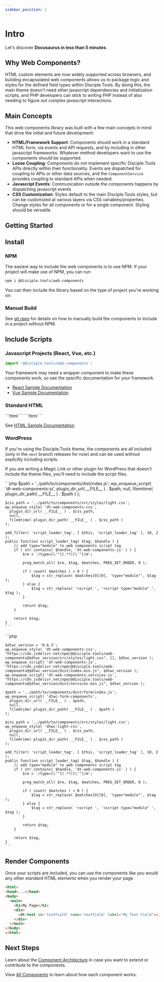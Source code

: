 ```yaml
---
sidebar_position: 1
---
```



# Intro

Let's discover **Docusaurus in less than 5 minutes**.

## Why Web Components?

HTML custom elements are now widely supported across browsers, and building encapsulated web
components allows us to package logic and styles for the defined field types within Disciple.Tools.
By doing this, the main theme doesn't need other javascript dependencies and initialization scripts,
and PHP developers can stick to writing PHP instead of also needing to figure out complex javascript
interactions.

## Main Concepts

This web components library was built with a few main concepts in mind that drive the initial and future development:

- **HTML/Framework Support**: Components should work in a standard HTML form, via events and API requests, and by including in other javascript frameworks. Whatever method developers want to use the components should be supported.
- **Loose Coupling**: Components do not implement specific Disciple.Tools APIs directly within their functionality. Events are dispatched for coupling to APIs or other data sources, and the `ComponentService` provides coupling to standard APIs when needed.
- **Javascript Events**: Communication outside the components happens by dispatching javascript events
- **CSS Customization**: Styles default to the main Disciple.Tools styles, but can be customized at various layers via CSS variables/properties. Change styles for all components or for a single component. Styling should be versatile.

## Getting Started

## Install
### NPM

The easiest way to include the web components is to use NPM. If your project will make use of NPM, you can run:

```bash
npm i @disciple.tools/web-components
```

You can then include the library based on the type of project you're working on:

### Manual Build

See [git repo](https://github.com/DiscipleTools/disciple-tools-web-components#build-for-use-in-html) for details on
how to manually build the components to include in a project without NPM.

## Include Scripts

### Javascript Projects (React, Vue, etc.)

```javascript
import '@disciple.tools/web-components';
```

Your framework may need a wrapper component to make these components work, so see the
specific documentation for your framework.

- [React Sample Documentation](https://github.com/DiscipleTools/disciple-tools-web-components/tree/master/samples/react-include)
- [Vue Sample Documentation](https://github.com/DiscipleTools/disciple-tools-web-components/tree/master/samples/vue-include)

### Standard HTML

<Tabs>
  <TabItem value="local" label="Local">
    ```html
    <script type="module" src="/path/to/@disciple.tools/web-components/dist/index.js"></script>
    <script src="/path/to/@disciple.tools/web-components/dist/services.min.js"></script>
    ```
  </TabItem>
  <TabItem value="cdn" label="CDN" default>
    ```html
    <link rel="stylesheet" href="https://cdn.jsdelivr.net/npm/@disciple.tools/web-components@0.6.3/src/styles/light.css?ver=0.6.3" type="text/css" media="all">
    <script type="module" src="https://cdn.jsdelivr.net/npm/@disciple.tools/web-components@0.6.3/dist/index.min.js"></script>
    <script src="https://cdn.jsdelivr.net/npm/@disciple.tools/web-components@0.6.3/dist/services.min.js"></script>
    ```

  </TabItem>
</Tabs>


See [HTML Sample Documentation](https://github.com/DiscipleTools/disciple-tools-web-components/tree/master/samples/html)

### WordPress

If you're using the Disciple.Tools theme, the components are all included (only in the `next` branch releases for now)
and can be used without explicitly including scripts.

If you are writing a Magic Link or other plugin for WordPress that doesn't include the theme files,
you'll need to include the script files.

<Tabs>
  <TabItem value="local" label="Local">
    ```php
    $path = '../path/to/components/dist/index.js';
    wp_enqueue_script( 'dt-web-components-js',
      plugin_dir_url( __FILE__ ) . $path,
      null,
      filemtime( plugin_dir_path( __FILE__ ) . $path )
    );

    $css_path = '../path/to/components/src/styles/light.css';
    wp_enqueue_style( 'dt-web-components-css',
      plugin_dir_url( __FILE__ ) . $css_path,
      null,
      filemtime( plugin_dir_path( __FILE__ ) . $css_path )
    );

    add_filter( 'script_loader_tag', [ $this, 'script_loader_tag' ], 10, 2 );
    public function script_loader_tag( $tag, $handle ) {
        // add type="module" to web components script tag
        if ( str_contains( $handle, 'dt-web-components-js' ) ) {
            $re = '/type=[\'"](.*?)[\'"]/m';

            preg_match_all( $re, $tag, $matches, PREG_SET_ORDER, 0 );

            if ( count( $matches ) > 0 ) {
                $tag = str_replace( $matches[0][0], 'type="module"', $tag );
            } else {
                $tag = str_replace( '<script ', '<script type="module" ', $tag );
            }

            return $tag;
        }

        return $tag;
    }
    ```
  </TabItem>
  <TabItem value="cdn" label="CDN" default>
    ```php

    $dtwc_version = '0.6.3';
    wp_enqueue_style( 'dt-web-components-css', "https://cdn.jsdelivr.net/npm/@disciple.tools/web-components@$dtwc_version/src/styles/light.css", [], $dtwc_version );
    wp_enqueue_script( 'dt-web-components-js', "https://cdn.jsdelivr.net/npm/@disciple.tools/web-components@$dtwc_version/dist/index.min.js", $dtwc_version );
    wp_enqueue_script( 'dt-web-components-services-js', "https://cdn.jsdelivr.net/npm/@disciple.tools/web-components@$dtwc_version/dist/services.min.js", $dtwc_version );

    $path = '../path/to/components/dist/form/index.js';
    wp_enqueue_script( 'dtwc-form-components',
      plugin_dir_url( __FILE__ ) . $path,
      null,
      filemtime( plugin_dir_path( __FILE__ ) . $path )
    );

    $css_path = '../path/to/components/src/styles/light.css';
    wp_enqueue_style( 'dtwc-light-css',
      plugin_dir_url( __FILE__ ) . $css_path,
      null,
      filemtime( plugin_dir_path( __FILE__ ) . $css_path )
    );

    add_filter( 'script_loader_tag', [ $this, 'script_loader_tag' ], 10, 2 );
    public function script_loader_tag( $tag, $handle ) {
        // add type="module" to web components script tag
        if ( str_contains( $handle, 'dt-web-components-js' ) ) {
            $re = '/type=[\'"](.*?)[\'"]/m';

            preg_match_all( $re, $tag, $matches, PREG_SET_ORDER, 0 );

            if ( count( $matches ) > 0 ) {
                $tag = str_replace( $matches[0][0], 'type="module"', $tag );
            } else {
                $tag = str_replace( '<script ', '<script type="module" ', $tag );
            }

            return $tag;
        }

        return $tag;
    }
    ```
  </TabItem>
</Tabs>

## Render Components

Once your scripts are included, you can use the components like you would any other standard
HTML elements when you render your page.

```html
<html>
<head>...</head>
<body>
  <main>
    <h1>My Page</h1>
    <div>
      <dt-text id='textField' name='textField' label="My Text Field"></dt-text>
    </div>
  </main>
</body>
</html>
```

## Next Steps

Learn about the [Component Architecture](category/architecture) in case you want to extend or contribute to the components.

View [All Components](category/components) to learn about how each component works.

